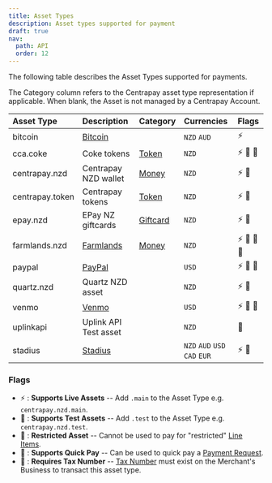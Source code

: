 ```yaml
---
title: Asset Types
description: Asset types supported for payment
draft: true
nav:
  path: API
  order: 12
---
```


The following table describes the Asset Types supported for payments.

The Category column refers to the Centrapay asset type representation if
applicable. When blank, the Asset is not managed by a Centrapay Account.

|   Asset Type    |                Description                |                          Category                                  |           Currencies          |    Flags    |
| :---------------|:----------------------------------------- | :----------------------------------------------------------------- | :---------------------------- | :---------- |
| bitcoin         | [Bitcoin](https://bitcoin.org/en/)        |                                                                    | `NZD` `AUD`                   | ⚡️          |
| cca.coke        | Coke tokens                               | [Token](https://docs.centrapay.com/api/assets#tokens-experimental) | `NZD`                         | ⚡️ 🧪 🚫    |
| centrapay.nzd   | Centrapay NZD wallet                      | [Money](https://docs.centrapay.com/api/assets#money)               | `NZD`                         | ⚡️ 🧪       |
| centrapay.token | Centrapay tokens                          | [Token](https://docs.centrapay.com/api/assets#tokens-experimental) | `NZD`                         | ⚡️ 🧪       |
| epay.nzd        | EPay NZ giftcards                         | [Giftcard](https://docs.centrapay.com/api/assets#gift-cards)       | `NZD`                         | ⚡️ 🧪       |
| farmlands.nzd   | [Farmlands](https://www.farmlands.co.nz/) | [Money](https://docs.centrapay.com/api/assets#money)               | `NZD`                         | ⚡️ 🧪 💸 💼 |
| paypal          | [PayPal](https://www.paypal.com/)         |                                                                    | `USD`                         | ⚡️ 🧪 💸    |
| quartz.nzd      | Quartz NZD asset                          |                                                                    | `NZD`                         | ⚡️ 🧪       |
| venmo           | [Venmo](https://venmo.com/)               |                                                                    | `USD`                         | ⚡️ 🧪 💸    |
| uplinkapi       | Uplink API Test asset                     |                                                                    | `NZD`                         | 🧪       |
| stadius         | [Stadius](https://stadius.io)             |                                                                    | `NZD` `AUD` `USD` `CAD` `EUR` | ⚡️ 🧪       |


### Flags

 * ⚡️ : **Supports Live Assets** -- Add `.main` to the Asset Type e.g. `centrapay.nzd.main`.
 * 🧪 : **Supports Test Assets** -- Add `.test` to the Asset Type e.g. `centrapay.nzd.test`.
 * 🚫 : **Restricted Asset** -- Cannot be used to pay for "restricted" [Line Items](https://docs.centrapay.com/api/payment-requests#line-item).
 * 💸 : **Supports Quick Pay** -- Can be used to quick pay a [Payment Request](https://docs.centrapay.com/api/payment-requests).
 * 💼 : **Requires Tax Number** -- [Tax Number](https://docs.centrapay.com/api/businesses#tax-number) must exist on the Merchant's Business to transact this asset type.
